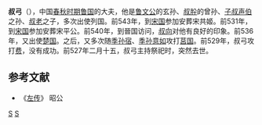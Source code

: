 {{Infobox 先秦人物
|名称= 叔弓
|图像=
|图说=
|姓=[[姬姓|姬]]
|氏=[[子叔氏|子叔]]
|名=弓
|字=
|别名=
|别字=
|谥号=敬
|时代=春秋时期
|国家=
|身份=鲁卿
|出生=
|逝世=前527年
|在位=
|父=[[叔老|叔老]]
|母=
|正妻=
|妾=
|子女= [[定伯阅|定伯阅]]、[[叔辄|叔辄]]、叔鞅
|太子=
}}
'''叔弓'''（{{bd|？||前527年||catIdx=S}}），中国[[春秋时期|春秋时期]][[鲁国|鲁国]]的大夫，他是[[鲁文公|鲁文公]]的玄孙、[[叔肸|叔肸]]的曾孙、[[子叔声伯|子叔声伯]]之孙、[[叔老|叔老]]之子，多次出使列国。前543年，到[[宋国|宋国]]参加安葬宋共姬。前531年，到[[宋国|宋国]]参加安葬宋平公。前540年，到晉国访问，[[叔向|叔向]]对他有良好的印象。前536年，又出使[[楚国|楚国]]。之后，又多次随[[季孙宿|季孙宿]]、[[季孙意如|季孙意如]]攻打[[莒国|莒国]]。前529年，叔弓攻打[[费国|费]]，没有成功。前527年二月十五，叔弓主持祭祀时，突然去世。

==参考文献==
*《[[左传|左传]]》 昭公

[[Category:鲁国大夫|S]]
[[Category:姬姓|S]]